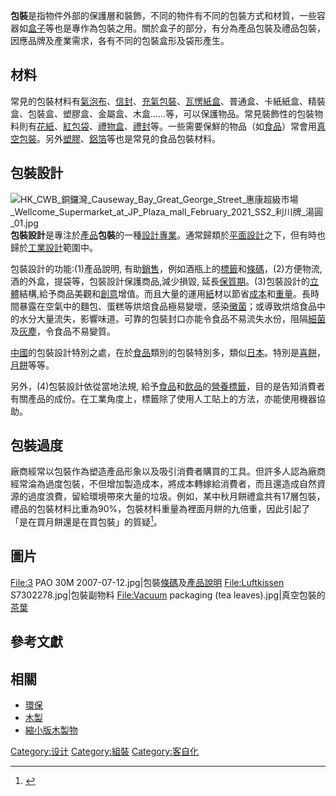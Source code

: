 {{Portal|name=設計|image=Mikalojus Konstantinas Ciurlionis - Initial D - 1908.jpg|size=35}}
{{擴充|time=2012-9-18}}
{{增加來源|time=2012-9-18}}

'''包裝'''是指物件外部的保護層和裝飾，不同的物件有不同的包裝方式和材質，一些容器如[[盒子|盒子]]等也是專作為包裝之用。關於盒子的部分，有分為產品包裝及禮品包裝，因應品牌及產業需求，各有不同的包裝盒形及袋形產生。


==材料==
常見的包裝材料有[[氣泡布|氣泡布]]、[[信封|信封]]、[[充氣包裝|充氣包裝]]、[[瓦愣紙盒|瓦愣紙盒]]、普通盒、卡紙紙盒、精裝盒、包裝盒、塑膠盒、金屬盒、木盒……等，可以保護物品。常見裝飾性的包裝物料則有[[花紙|花紙]]、[[紅包袋|紅包袋]]、[[禮物盒|禮物盒]]、[[禮封|禮封]]等。一些需要保鮮的物品（如[[食品|食品]]）常會用[[真空包裝|真空包裝]]。另外[[塑膠|塑膠]]、[[鋁箔|鋁箔]]等也是常見的食品包裝材料。

==包裝設計==
[[File:HK_CWB_銅鑼灣_Causeway_Bay_Great_George_Street_惠康超級市場_Wellcome_Supermarket_at_JP_Plaza_mall_February_2021_SS2_利川牌_湯圓_01.jpg|thumb]]
'''包裝設計'''是專注於[[產品|產品]]'''包裝'''的一種[[設計|設計]][[專業|專業]]。通常歸類於[[平面設計|平面設計]]之下，但有時也歸於[[工業設計|工業設計]]範圍中。

包裝設計的功能:(1)產品說明, 有助[[銷售|銷售]]，例如酒瓶上的[[標籤|標籤]]和[[條碼|條碼]]，(2)方便物流, 酒的外盒，提袋等，包裝設計保護商品,減少損毀, 延長[[保質期|保質期]]。(3)包裝設計的[[立體|立體]]結構,給予商品美觀和[[創意|創意]]增值。而且大量的運用[[紙|紙]]材以節省[[成本|成本]]和[[重量|重量]]。長時間暴露在空氣中的麵包、蛋糕等烘焙食品極易變壞，感染[[黴菌|黴菌]]；或導致烘焙食品中的水分大量流失，影響味道。可靠的包裝封口亦能令食品不易流失水份，阻隔[[細菌|細菌]]及[[灰塵|灰塵]]，令食品不易變質。

[[中國|中國]]的包裝設計特別之處，在於[[食品|食品]]類別的包裝特別多，類似[[日本|日本]]。特別是[[喜餅|喜餅]]，[[月餅|月餅]]等等。

另外，(4)包裝設計依從當地法規, 給予[[食品|食品]]和[[飲品|飲品]]的[[營養標籤|營養標籤]]，目的是告知消費者有關產品的成份。在工業角度上，標籤除了使用人工貼上的方法，亦能使用機器協助。

==包裝過度==
廠商經常以包裝作為塑造產品形象以及吸引消費者購買的工具。但許多人認為廠商經常淪為過度包裝，不但增加製造成本，將成本轉嫁給消費者，而且還造成自然資源的過度浪費，留給環境帶來大量的垃圾。例如，某中秋月餅禮盒共有17層包裝，禮品的包裝材料比重為90%，包裝材料重量為裡面月餅的九倍重，因此引起了「是在買月餅還是在買包裝」的質疑<ref name="曾光華17.3">{{cite book|author=曾光華|title=《行銷學：探索原理與體驗實務》|year=2007|chapter=第十七章〈行銷道德的維護〉|page=487-493頁}}</ref>。

==圖片==
<gallery>
File:3 PAO 30M 2007-07-12.jpg|包裝[[條碼|條碼]]及[[產品說明|產品說明]]
File:Luftkissen S7302278.jpg|包裝副物料
File:Vacuum packaging (tea leaves).jpg|真空包裝的[[茶葉|茶葉]]
</gallery>

==參考文獻==
{{reflist}}

==相關==
{{commonscat|Packaging}}
* [[環保|環保]]
* [[木製|木製]]
* [[縮小版木製物|縮小版木製物]]

{{包裝}}
{{Authority control}}
[[Category:设计|Category:设计]]
[[Category:組裝|Category:組裝]]
[[Category:客自化|Category:客自化]]